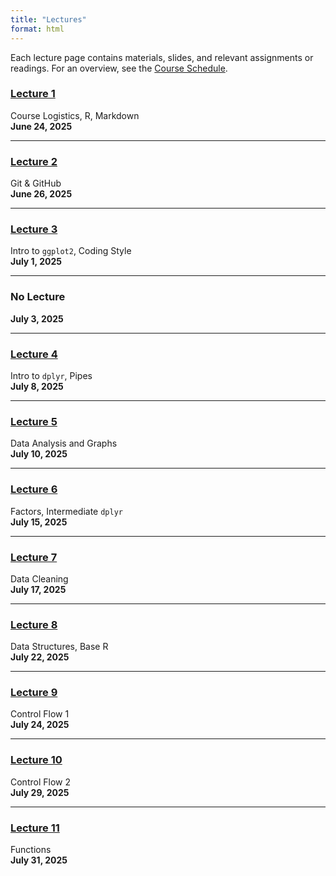 ```yaml
---
title: "Lectures"
format: html
---
```


Each lecture page contains materials, slides, and relevant assignments or readings. For an overview, see the <a href="https://docs.google.com/spreadsheets/d/1CmuUXTp0uvhAVk3mmOQMEfb8BjdR-I36/edit?usp=sharing&ouid=112534119211880791899&rtpof=true&sd=true" target="_blank">Course Schedule</a>.


### [Lecture 1](01-home.qmd)
Course Logistics, R, Markdown<br>
**June 24, 2025**

---

### [Lecture 2](02-home.qmd)
Git & GitHub<br>
**June 26, 2025**

---

### [Lecture 3](03-home.qmd)
Intro to `ggplot2`, Coding Style<br>
**July 1, 2025**

---

### No Lecture
**July 3, 2025**

---

### [Lecture 4](04-home.qmd)
Intro to `dplyr`, Pipes<br>
**July 8, 2025**

---

### [Lecture 5](05-home.qmd)
Data Analysis and Graphs<br>
**July 10, 2025**

---

### [Lecture 6](06-home.qmd)
Factors, Intermediate `dplyr`<br>
**July 15, 2025**

---

### [Lecture 7](07-home.qmd)
Data Cleaning<br>
**July 17, 2025**

---

### [Lecture 8](08-home.qmd)
Data Structures, Base R<br>
**July 22, 2025**

---

### [Lecture 9](09-home.qmd)
Control Flow 1<br>
**July 24, 2025**

---

### [Lecture 10](10-home.qmd)
Control Flow 2<br>
**July 29, 2025**

---

### [Lecture 11](11-home.qmd)
Functions<br>
**July 31, 2025**
